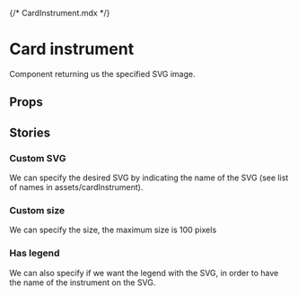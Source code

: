{/* CardInstrument.mdx */}



<Meta of={CardInstrumentStories} />

# Card instrument
Component returning us the specified SVG image.

<Canvas of={CardInstrumentStories.Base} />

## Props
<Controls />

## Stories

### Custom SVG

We can specify the desired SVG by indicating the name of the SVG (see list of names in assets/cardInstrument).
<Canvas of={CardInstrumentStories.CustomSVG} />

### Custom size

We can specify the size, the maximum size is 100 pixels
<Canvas of={CardInstrumentStories.CustomSize} />

### Has legend

We can also specify if we want the legend with the SVG, in order to have the name of the instrument on the SVG.
<Canvas of={CardInstrumentStories.HasLegend} />
